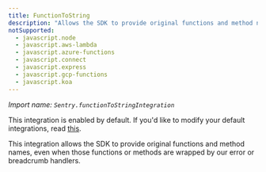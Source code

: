 ```yaml
---
title: FunctionToString
description: "Allows the SDK to provide original functions and method names, even when those functions or methods are wrapped by our error or breadcrumb handlers. (default)"
notSupported:
  - javascript.node
  - javascript.aws-lambda
  - javascript.azure-functions
  - javascript.connect
  - javascript.express
  - javascript.gcp-functions
  - javascript.koa
---
```


_Import name: `Sentry.functionToStringIntegration`_

This integration is enabled by default. If you'd like to modify your default integrations, read [this](./../#modifying-default-integrations).

This integration allows the SDK to provide original functions and method names, even when those functions or methods are wrapped by our error or breadcrumb handlers.
